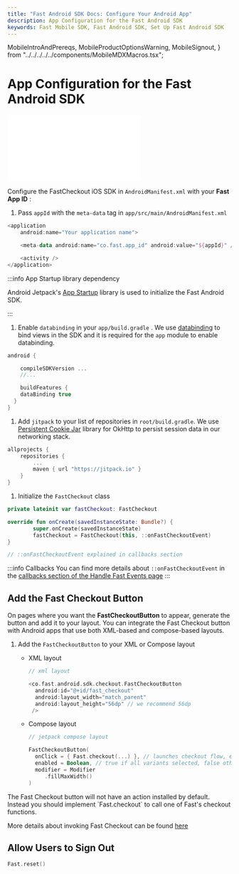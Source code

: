 ```yaml
---
title: "Fast Android SDK Docs: Configure Your Android App"
description: App Configuration for the Fast Android SDK
keywords: Fast Mobile SDK, Fast Android SDK, Set Up Fast Android SDK
---
```


  MobileIntroAndPrereqs,
  MobileProductOptionsWarning,
  MobileSignout,
} from "../../../../../components/MobileMDXMacros.tsx";


# App Configuration for the Fast Android SDK

<embed src="/reusables/for-developers/_platform_all_sign_up_as_a_seller_banner_sandbox_and_contact_support.md" />

Configure the FastCheckout iOS SDK in `AndroidManifest.xml` with your **Fast App ID** :

1. Pass `appId` with the `meta-data` tag in `app/src/main/AndroidManifest.xml`

```kotlin
<application
	android:name="Your application name">

	<meta-data android:name="co.fast.app_id" android:value="${appId}" />

	<activity />
</application>
```

:::info App Startup library dependency

Android Jetpack's [App Startup](https://developer.android.com/topic/libraries/app-startup) library is used to initialize the Fast Android SDK.

:::

1. Enable `databinding` in your `app/build.gradle` . We use [databinding](https://developer.android.com/jetpack/androidx/releases/databinding) to bind views in the SDK and it is required for the `app` module to enable databinding.

```kotlin
android {

	compileSDKVersion ...
	//...

	buildFeatures {
    dataBinding true
  }
}
```

1. Add `jitpack` to your list of repositories in `root/build.gradle`. We use [Persistent Cookie Jar](https://github.com/thomas-bouvier/persistent-cookie-jar-okhttp) library for OkHttp to persist session data in our networking stack.

```kotlin
allprojects {
    repositories {
        ...
        maven { url "https://jitpack.io" }
    }
}
```

1. Initialize the `FastCheckout` class

```kotlin
private lateinit var fastCheckout: FastCheckout

override fun onCreate(savedInstanceState: Bundle?) {
        super.onCreate(savedInstanceState)
        fastCheckout = FastCheckout(this, ::onFastCheckoutEvent)
}

// ::onFastCheckoutEvent explained in callbacks section
```

:::info Callbacks
You can find more details about `::onFastCheckoutEvent` in the [callbacks section of the Handle Fast Events page](../handle-fast-events#callbacks)
:::

## Add the Fast Checkout Button

On pages where you want the **FastCheckoutButton** to appear, generate the button and add it to your layout. You can integrate the Fast Checkout button with Android apps that use both XML-based and compose-based layouts.

1. Add the `FastCheckoutButton` to your XML or Compose layout

   - XML layout

     ```kotlin
     // xml layout

     <co.fast.android.sdk.checkout.FastCheckoutButton
       android:id="@+id/fast_checkout"
       android:layout_width="match_parent"
       android:layout_height="56dp" // we recommend 56dp
      />
     ```

   - Compose layout

     ```kotlin
     // jetpack compose layout

     FastCheckoutButton(
       onClick = { Fast.checkout(...) }, // launches checkout flow, explained below
       enabled = Boolean, // true if all variants selected, false otherwise
       modifier = Modifier
     	  .fillMaxWidth()
     )
     ```

<Alert variant="attention" header="Define invokeFastCheckout">
  The Fast Checkout button will not have an action installed by default. Instead
  you should implement `Fast.checkout` to call one of Fast's checkout functions.
</Alert>

More details about invoking Fast Checkout can be found [here](../use-fast-checkout)

## Allow Users to Sign Out

<MobileSignout sdkFullName="Fast Android SDK" signoutMethod="reset()" />

```kotlin
Fast.reset()
```
